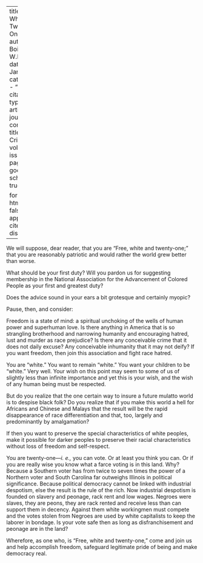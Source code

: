 
---
title: 'Free, White and Twenty One'
author: Du Bois, W.E.B.
date: Jan. 1914
categories: 
  - ""
citation: 
  type: article-journal
  container-title: The Crisis
  volume: 7
  issue: 3
  page: 134
google-scholar: true

format:
  html:
    toc: false
    appendix-cite-as: display
---



We will suppose, dear reader, that you are "Free, white and twenty-one;" that you are reasonably patriotic and would rather the world grew
better than worse.

What should be your first duty? Will you pardon us for suggesting
membership in the National Association for the Advancement of Colored
People as your first and greatest duty?

Does the advice sound in your ears a bit grotesque and certainly myopic?

Pause, then, and consider:

Freedom is a state of mind: a spiritual unchoking of the wells of human power and superhuman love. Is
there anything in America that is so strangling brotherhood and
narrowing humanity and encouraging hatred, lust and murder as race
prejudice? Is there any conceivable crime that it does not daily excuse?
Any conceivable inhumanity that it may not deify? If you want freedom,
then join this association and fight race hatred.

You are "white." You want to remain "white." You want your children to
be "white." Very well. Your wish on this point may seem to some of us of
slightly less than infinite importance and yet this is your wish, and
the wish of any human being must be respected.

But do you realize that the one certain way to insure a future mulatto
world is to despise black folk? Do you realize that if you make this
world a hell for Africans and Chinese and Malays that
the result will be the rapid disappearance of race differentiation and
that, too, largely and predominantly by amalgamation?

If then you want to preserve the special characteristics of white
peoples, make it possible for darker peoples to preserve their racial
characteristics without loss of freedom and self-respect.

You are twenty-one---*i. e.,* you can vote. Or at least you think you
can. Or if you are really wise you know what a farce voting is in this
land. Why? Because a Southern voter has from twice to seven times the
power of a Northern voter and South Carolina far outweighs Illinois in
political significance. Because political democracy cannot be linked
with industrial despotism, else the result is the rule of the rich.
Now industrial despotism is founded on slavery and peonage, rack rent
and low wages. Negroes were slaves, they are peons, they are rack rented
and receive less than can support them in decency. Against them white
workingmen must compete and the votes stolen from Negroes are used by
white capitalists to keep the laborer in bondage. Is your vote safe then
as long as disfranchisement and peonage are in the land?

Wherefore, as one who, is "Free, white and twenty-one," come and join us
and help accomplish freedom, safeguard legitimate pride of being and
make democracy real.

